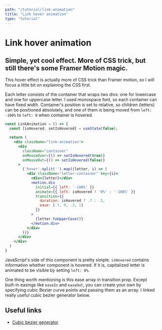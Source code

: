```yaml
---
path: "/tutorial/link-animation"
title: "Link hover animation"
type: "tutorial"
---
```



# Link hover animation
## Simple, yet cool effect. More of CSS trick, but still there's some Framer Motion magic.

<div className="guide__component-wrapper">
  <div className="link-animation__guide-wrapper">
    <LinkAnimation />
  </div>
</div>

This hover effect is actually more of CSS trick than Framer motion, so I will focus a little bit on explaining the CSS first.

Each letter consists of the container that wraps two divs: one for lowercase and one for uppercase letter. I used monospace font, so each container can have fixed width. Container's position is set to relative, so children (letters) can be positioned absolutely, and one of them is being moved from `left: -100%` to `left: 0` when container is hovered.

```jsx
const LinkAnimation = () => {
  const [isHovered, setIsHovered] = useState(false);

  return (
    <div className="link-animation">
      <div 
        className="container"
        onMouseOver={() => setIsHovered(true)}
        onMouseOut={() => setIsHovered(false)}  
      >
        {'hover'.split('').map((letter, i) => (
          <div className="letter-container" key={i}>
            <div>{letter}</div>
            <motion.div
              initial={{ left: '-100%' }}
              animate={{ left: isHovered ? '0%' : '-100%' }}
              transition={{ 
                duration: isHovered ? .7 : .5, 
                ease: [.7, 0, .3, 1]
              }}
            >
              {letter.toUpperCase()}
            </motion.div>
          </div>
        ))}
      </div>
    </div>
  )
}
```

JavaScript's side of this component is pretty simple. `isHovered` contains information whether component is hovered. If it is, capitalized letter is animated to be visible by setting `left: 0%`. 

One thing worth mentioning is this ease array in transition prop. Except built-in easings like `easeIn` and `easeOut`, you can create your own by specifying cubic Bezier curve points and passing them as an array. I linked really useful cubic bezier generator below.

## Useful links
- [Cubic bezier generator](https://cubic-bezier.com/)